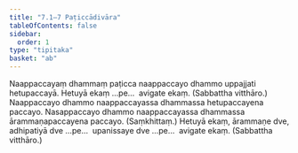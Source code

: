 ```yaml
---
title: "7.1–7 Paṭiccādivāra"
tableOfContents: false
sidebar:
  order: 1
type: "tipitaka"
basket: "ab"
---
```



<DynamicBreadcrumb />

<Division number="17">

<Paragraph number="44">
Naappaccayaṃ dhammaṃ paṭicca naappaccayo dhammo uppajjati hetupaccayā.
</Paragraph>

<Paragraph number="45">
Hetuyā ekaṃ …pe…  avigate ekaṃ. (Sabbattha vitthāro.)
</Paragraph>

</Division>
<Division number="18">

<Paragraph number="46">
Naappaccayo dhammo naappaccayassa dhammassa hetupaccayena paccayo.
</Paragraph>

<Paragraph number="47">
Nasappaccayo dhammo naappaccayassa dhammassa ārammaṇapaccayena paccayo. (Saṃkhittaṃ.)
</Paragraph>

<Paragraph number="48">
Hetuyā ekaṃ, ārammaṇe dve, adhipatiyā dve …pe…  upanissaye dve …pe…  avigate ekaṃ. (Sabbattha vitthāro.)
</Paragraph>
</Division>